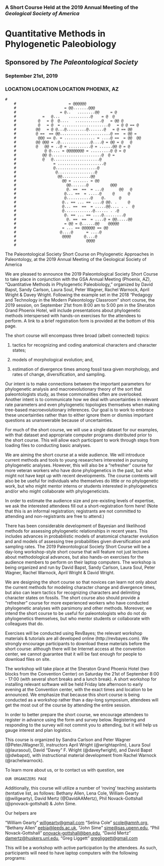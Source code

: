 ### A Short Course Held at the 2019 Annual Meeting of the *Geological Society of America*

# Quantitative Methods in Phylogenetic Paleobiology

## Sponsored by *The Paleontological Society*

### September 21st, 2019

### LOCATION LOCATION LOCATION PHOENIX, AZ


```
#
	#                        = @@@@@@                         
	#                      = @@.......@@@                      
	#                    = @..   ........@@     = @              
	#            =   @...    ..........@    = @  @           
	#          @   = @  @....   ............@   = @@ @           
	#          @   = @  = .....................@   = @ @ == @        
	#         @@   = @ @...@.........@.......@   = @ == @@         
	#         @ ==  == @@.......................@ ==  = @@ =           
	#          @@@ == @. = .............. = ....@ ==  = @@  @@         
	#         @@ @@@ = .@..............@....@ = @@ = @   @         
	#         @   @@ = ..@ = ..........@ = ......@@ @ = @            
	#             @ @.... = @@@@@@@@ = .........@ @ = @            
	#            @@ @.......................@  @ =             
	#            @   @.....................@                 
	#                 = .....................@                 
	#                 @...................@                  
	#                  @.................@                   
	#                   @@.............@@                    
	#                     @@ = ....... = @@                      
	#                       @@.......@          @@@          
	#                       @. ==  ==  = ...@       @@   @         
	#                      @... ==  = .....@     @      @        
	#                      @...........@    @.      @        
	#                     @.. == ... == ....@ @@. .     @        
	#                     @... ==  ==  = .....@@.... . .  @        
	#                     @.............@...... . .@         
	#                      @. == ... == ....@.........@          
	#                       @. ==  ==  = ....@ = @@.....@@           
	#                      = @@ = @......@@    @@@@@             
	#                     = ... == @@@@@@ == @@                    
	#                    @....@      = ....@                   
	#                     @@@@      @....@                   
	#                                @@@@
	#
```



##########################

The Paleontological Society Short Course on Phylogenetic Approaches in Paleontology, at the 2019 Annual Meeting of the Geological Society of America




We are pleased to announce the 2019 Paleontological Society Short Course to take place in conjunction with the GSA Annual Meeting (Phoenix, AZ), “Quantitative Methods in Phylogenetic Paleobiology,” organized by David Bapst, Sandy Carlson, Laura Soul, Peter Wagner, Rachel Warnock, April Wright & Davey Wright.  Following the example set in the 2018 “Pedagogy and Technology in the Modern Paleontology Classroom” short course, the 2019 session, on September 21st from 8:00 am to 5:00 pm in the Sheraton Grand Phoenix Hotel, will include presentations about phylogenetic methods interspersed with hands-on exercises for the attendees to perform.  A link to a brief registration form is provided at the bottom of this page. 

The short course will encompass three broad (albeit connected) topics:

1) tactics for recognizing and coding anatomical characters and character states;

2) models of morphological evolution; and,

3) estimation of divergence times among fossil taxa given morphology, and rates of change, diversification, and sampling.  

Our intent is to make connections between the important parameters for phylogenetic analysis and macroevolutionary theory of the sort that paleontologists study, as these commonalities often are overlooked.  Another intent is to communicate how we deal with uncertainties in relevant rate parameters and even phylogenetic topologies themselves when making tree-based macroevolutionary inferences. Our goal is to work to embrace these uncertainties rather than to either ignore them or dismiss important questions as unanswerable because of uncertainties.  

For much of the short course, we will use a single dataset for our examples, with that dataset and appropriate computer programs distributed prior to the short course.  This will allow each participant to work through steps from loading files to conducting basic analyses.

We are aiming the short course at a wide audience.  We will introduce current methods and tools to young researchers interested in pursuing phylogenetic analyses.  However, this will also be a “refresher” course for more veteran workers who have done phylogenetics in the past, but who might not have kept up with recent developments.  The course contents will also be be useful for individuals who themselves do little or no phylogenetic work, but who might mentor interns or students interested in phylogenetics and/or who might collaborate with phylogeneticists.  

In order to estimate the audience size and pre-existing levels of expertise, we ask the interested attendees fill out a short-registration form here! (Note that this is an informal registration; registrants are not committed to attending and non-registrants are free to attend.)

#######################

There has been considerable development of Bayesian and likelihood methods for assessing phylogenetic relationships in recent years.  This includes advances in probabilistic models of anatomical character evolution and and models of assessing tree probabilities given diversification and sampling rates.  The 2019 Paleontological Society Short Course will be a day-long workshop-style short course that will feature not just lectures about methodological advances, but also hands-on exercises for the audience members to perform on their laptop computers. The workshop is being organized and run by David Bapst, Sandy Carlson, Laura Soul, Peter Wagner, Rachel Warnock, April Wright & David Wright.

We are designing the short course so that novices can learn not only about the current methods for modeling character change and divergence times, but also can learn tactics for recognizing characters and delimiting character states on fossils. The short course also should provide a "refresher" course for more experienced workers who have conducted phylogenetic analyses with parsimony and other methods.  Moreover, we intend the short course to be useful for paleontologists who do not do phylogenetics themselves, but who mentor students or collaborate with colleagues that do.
 
Exercises will be conducted using RevBayes; the relevant workshop materials & tutorials are all developed online (http://revbayes.com).  We strongly encourage participants to download these materials before the short course: although there will be Internet access at the convention center, we cannot guarantee that it will be fast enough for people to download files on site.

The workshop will take place at the Sheraton Grand Phoenix Hotel (two blocks from the Convention Center) on Saturday the 21st of September 8:00 - 17:00 (with several short breaks and a lunch break). A short workshop for installing relevant software will be held Friday late afternoon to early evening at the Convention center, with the exact times and location to be announced.  We emphasize that because this short course is being conducted as a workshop rather than a day-long symposium, attendees will get the most out of the course by attending the entire session.   

In order to better prepare the short course, we encourage attendees to register in advance using the form and survey below.  Registering and responding to the survey will not commit you to attending, but it will help us gauge interest and plan logistics.  



############################



This course is organized by Sandra Carlson and Peter Wagner (@PeterJWagner3), instructors April Wright (@wrightaprilm), Laura Soul (@laurasoul), David "Davey" F. Wright (@daveyfwright), and David Bapst (@dwbapst), with instructional material development from Rachel Warnock (@rachelwarnock). 

To learn more about us, or to contact us with question, see 

	OUR ORGANIZERS PAGE




Additionally, this course will utilize a number of 'roving' teaching assistants (tentative list, as follows: Bethany Allen, Lena Cole, William Gearty (@willgearty), David Mertz (@DavidAAMertz), Phil Novack-Gottshall (@pnovack-gottshall) & John Sime.  

Our helpers are



"William Gearty" <willgearty@gmail.com>
“Selina Cole” <scole@amnh.org>, 
"Bethany Allen" <eebja@leeds.ac.uk>, 
"John Sime" <sime@sas.upenn.edu>, 
“Phil Novack-Gottshall" <pnovack-gottshall@ben.edu>, 
 "David Mertz" <damertz@huskers.unl.edu>,
“Greg Liggett” <gregliggett@gmail.com> 
    






This will be a workshop with active participation by the attendees.  As such, participants will need to have laptop computers with the following programs: 
	



